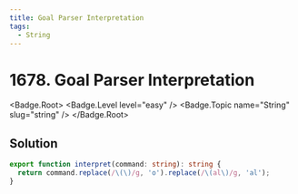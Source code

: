 ```yaml
---
title: Goal Parser Interpretation
tags:
  - String
---
```


# 1678. Goal Parser Interpretation

<Badge.Root>
  <Badge.Level level="easy" />
  <Badge.Topic name="String" slug="string" />
</Badge.Root>

## Solution

```typescript filename="solution.ts" copy
export function interpret(command: string): string {
  return command.replace(/\(\)/g, 'o').replace(/\(al\)/g, 'al');
}
```

<ProblemLink
  codingSite="leetcode"
  href="https://leetcode.com/problems/goal-parser-interpretation"
  title="Goal Parser Interpretation"
/>
